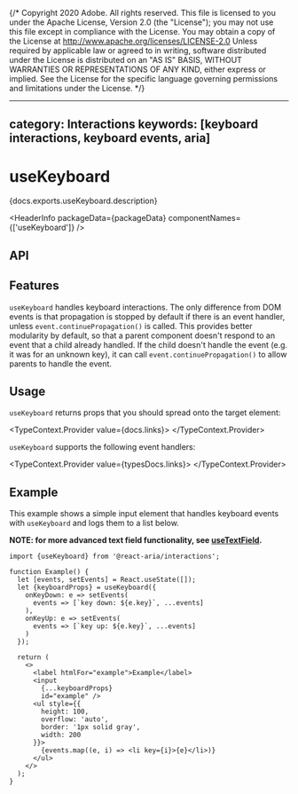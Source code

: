 {/* Copyright 2020 Adobe. All rights reserved.
This file is licensed to you under the Apache License, Version 2.0 (the "License");
you may not use this file except in compliance with the License. You may obtain a copy
of the License at http://www.apache.org/licenses/LICENSE-2.0
Unless required by applicable law or agreed to in writing, software distributed under
the License is distributed on an "AS IS" BASIS, WITHOUT WARRANTIES OR REPRESENTATIONS
OF ANY KIND, either express or implied. See the License for the specific language
governing permissions and limitations under the License. */}



---
category: Interactions
keywords: [keyboard interactions, keyboard events, aria]
---

# useKeyboard

<PageDescription>{docs.exports.useKeyboard.description}</PageDescription>

<HeaderInfo
  packageData={packageData}
  componentNames={['useKeyboard']} />

## API

<FunctionAPI function={docs.exports.useKeyboard} links={docs.links} />

## Features

`useKeyboard` handles keyboard interactions. The only difference from DOM events is that propagation
is stopped by default if there is an event handler, unless `event.continuePropagation()` is called.
This provides better modularity by default, so that a parent component doesn't respond to an event
that a child already handled. If the child doesn't handle the event (e.g. it was for an unknown key),
it can call `event.continuePropagation()` to allow parents to handle the event.

## Usage

`useKeyboard` returns props that you should spread onto the target element:

<TypeContext.Provider value={docs.links}>
  <InterfaceType properties={docs.links[docs.exports.useKeyboard.return.id].properties} />
</TypeContext.Provider>

`useKeyboard` supports the following event handlers:

<TypeContext.Provider value={typesDocs.links}>
  <InterfaceType properties={typesDocs.exports.KeyboardEvents.properties} />
</TypeContext.Provider>

## Example

This example shows a simple input element that handles keyboard events with `useKeyboard` and logs them to a list below.

**NOTE: for more advanced text field functionality, see [useTextField](useTextField.html).**

```tsx example
import {useKeyboard} from '@react-aria/interactions';

function Example() {
  let [events, setEvents] = React.useState([]);
  let {keyboardProps} = useKeyboard({
    onKeyDown: e => setEvents(
      events => [`key down: ${e.key}`, ...events]
    ),
    onKeyUp: e => setEvents(
      events => [`key up: ${e.key}`, ...events]
    )
  });

  return (
    <>
      <label htmlFor="example">Example</label>
      <input
        {...keyboardProps}
        id="example" />
      <ul style={{
        height: 100,
        overflow: 'auto',
        border: '1px solid gray',
        width: 200
      }}>
        {events.map((e, i) => <li key={i}>{e}</li>)}
      </ul>
    </>
  );
}
```
